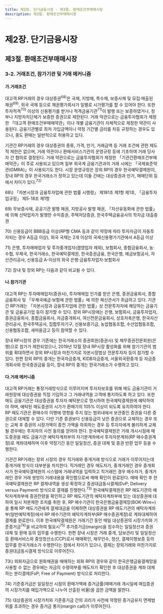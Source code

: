 ```yaml
---
title: 제2장. 단기금융시장 - 제3절. 환매조건부매매시장
description: 제3절. 환매조건부매매시장
---
```


# 제2장. 단기금융시장

## 제3절. 환매조건부매매시장

### 3-2. 거래조건, 참가기관 및 거래 메커니즘

#### 가.거래조건

대고객 RP거래의 경우 대상증권$^{68)}$은 국채, 지방채, 특수채, 보증사채 및 모집·매출된 채권$^{69)}$, 외국 국채 등으로 채권평가회사가 일별로 시가평가를 할 수 있어야 한다. 
또한 투자적격$^{70)}$ 이상의 신용평가를 받거나 적격금융기관$^{71)}$이 발행 또는 보증하였거나, 정부나 지방자치단체가 보증한 증권으로 제한된다. 
거래 약관으로는 금융투자협회가 제정한 「대고객 환매조건부매매약관」이나 개별 금융기관이 자체적으로 제정한 약관이 사용된다. 
금융기관별로 최저 가입금액이나 약정 기간별 금리를 차등 규정하는 경우도 있으나, 중도 환매는 일반적으로 허용하고 있다.

기관간 RP거래의 경우 대상증권의 종류, 가격, 만기, 거래금액 등 거래 조건에 관한 제도적 제한은 없으며, 
거래 약관이나 환매서비스기관의 운영규정 등에 기초하여 거래 당사자 간 협의로 결정된다. 
거래 약관으로는 금융투자협회가 제정한 「기관간환매조건부매매약관」이 주로 사용되고 있으며 
일부 외국계 금융기관과의 거래 시에는 「국제표준약관(GMRA)」이 사용되기도 한다. 
시장 운영규정은 장외 RP의 경우 한국예탁결제원이, 장내 RP의 경우 한국거래소가 정하고 있는데 이들 간에는 대상증권과 만기, 매매단위 등에서 차이가 있다.$^{72)}$

<GComment>
68\) 「자본시장과 금융투자업에 관한 법률 시행령」 제181조 제1항 제1호, 「금융투자업규정」 제5-18조 제1항

69\) 무보증사채, 공공기관 발행 채권, 지방공사 발행 채권, 「자산유동화에 관한 법률」에 의해 신탁업자가 발행한 수익증권, 주택저당증권, 한국주택금융공사의 학자금 대출증권

70\) 신용등급이 BBB등급 이상(RP형 CMA 등과 같이 약정에 따라 투자자금이 자동투자되는 경우 A등급 이상), 외국 국채는 2개 이상의 국제신용평가기관에서 A등급 이상

71\) 은행, 투자매매업자 및 투자중개업자(겸영업자 제외), 보험회사, 종합금융회사, 농·수협, 우체국, 한국거래소, 한국예탁결제원, 
한국증권금융, 한국은행, 예금보험공사, 자산관리공사, 신용등급 A-이상의 외국 은행·금융투자업자·보험회사

72\) 장내 및 장외 RP는 다음과 같이 비교될 수 있다. 
 <GCenterImg src ="/fm/72).png" />


</GComment>

#### 나.참가기관

대고객 RP는 투자매매업자(증권사), 투자매매업 인가를 받은 은행, 증권금융회사, 종합금융회사 및 「우체국예금·보험에 관한 법률」에 의한 체신관서가 취급하고 있다.
기관간 RP거래는 「자본시장과 금융투자업에 관한 법률」상 전문투자자에 해당하는 금융기관 및 금융공기업 등이 참가할 수 있다. 
장외 RP시장에는 은행, 보험회사, 금융투자업자, 증권금융회사, 종합금융회사, 자금중개회사, 여신전문금융회사, 상호저축은행, 
한국자산관리공사, 한국주택공사, 집합투자기구, 신용보증기금, 농업협동조합, 수산업협동조합,신용협동조합, 새마을금고 등이 참여할 수 있다.

장내 RP시장의 경우 기존에는 한국거래소의 증권회원(증권사) 및 채무증권전문회원(은행)으로 참가가 제한되었으나, 
2019년 12월 장내 RP시장 활성화를 위해 참기기관의 범위를 확대하면서 장외 RP시장과 마찬가지로 자본시장법상 전문투자자 등이 참가할 수 있다.
한편 장외 RP의 중개는 한국자금중개, KIDB자금중개, 서울외국환중개 등 자금중개회사와 한국증권금융 등이, 장내 RP의 중개는 한국거래소가 수행하고 있다.

#### 다.거래 메커니즘

대고객 RP거래는 통장거래방식으로 이루어지며 투자자보호를 위해 매도 금융기관이 거래원장에 대상증권을 직접 기입하고 
그 거래내역을 고객에 통지하도록 하고 있다. 
또한 매도 금융기관은 대상증권을 투자자 예탁분으로 명시하여 한국예탁결제원에 예탁하여야 하며, 
예탁된 매도증권의 시가가 환매가의 105% 이상이 되도록 유지하여야 한다. 
RP 매도기관은 환매수의 이행에 영향을 주지 않는 범위내에서 보관중인 증권을 다른 증권으로 대체할 수 있다. 
다만 기존 증권보다 신용등급이 낮은 증권으로 교체하는 경우 또는 교체 후 증권의 시장가액이 종전 가액을 하회하는 경우 등 
투자자에게 불리하게 교체될 경우에는 투자자의 사전 동의를 얻어야 한다. 
한국예탁결제원은 거래 개시시점에 매도증권을 매도 금융기관 예탁자계좌부의 자기분계좌에서 투자자분계좌(RP 매수증권계정)로 계좌대체하며 
이후 약정기간 동안 일일정산, 증권 대체 및 증권 반환 업무 등을 수행한다.

기관간 RP거래는 장외 시장의 경우 직거래와 중개거래 방식으로 거래가 이루어지는데 중개거래 방식이 대부분을 차지한다. 
직거래인 경우 매도자가, 중개거래인 경우 중개회사가 한국예탁결제원의 시스템에 거래내역을 입력하고 
직거래인 경우 매수자가, 중개거래인 경우 거래 쌍방이 거래내용을 확인함으로써 매매 확인이 완료된다. 
매매 확인 후 한국예탁결제원은 RP 결제내역을 생성·확정하고 증권대금동시결제(DvP; Delivery versus Payment) 방식으로 결제를 진행한다.$^{73)}$ 
한국예탁결제원은 RP 매도기관의 예탁자계좌부에 증권잔량을 확인하고 RP 매도기관의 예탁자계좌부에 있는 대상증권에 대하여 
일시 처분제한 조치를 취한 후, RP 매수기관이 한국은행금융결제망(BOK-Wire+)을 통해 RP 매도기관에게 결제대금을 이체하면 
대상증권을 RP 매도기관의 예탁자계좌부(일반예탁계정)에서 RP 매수기관의 예탁자계좌부(RP 매수증권계정)로 계좌대체하여 결제를 완료한다.
이후 한국예탁결제원은 거래기간 동안 매일 대상증권의 시장가치와 기준증거금$^{74)}$을 비교하여 필요시$^{75)}$ 추가증거금(margin)을 징수하는 일일정산과 증권 대체 및 환매 등의 업무를 수행한다. 
한편 장내 시장은 거래 중개, 담보관리 및 일일정산 등 환매서비스와 중앙청산소(CCP)로서 매매확인, 채무인수, 청산, 결제이행보증 등의 업무를 
한국거래소가 수행한다는 점에서 차이가 있으나, 결제는 장외거래와 마찬가지로 증권대금동시결제 방식으로 이루어진다.

<GCenterImg src ="/fm/2-7.png" caption="그림2-7.R거래 메커니즘(매입일 기준)"/>

<GComment>
73\) 외화자금으로 원화채권을 매매하는 외화 RP의 경우와 같이 한국은행금융결제망을 사용할 수 없는 경우에는 자금의 수령여부를 
매도자가 확인한 후 대상증권을 계좌 대체하는 분리결제(FoP; Free of Payment) 방식으로 처리한다.

74\) 기준증거금은 일일정산 시점의 환매가액에 증거금률(매매거래 개시일에 매입증권의 시장가치를 매입가액으로 나누어 산출된 비율)을
곱한 금액을 말한다.

75\) 대상증권의 시장가치와 기준증거금 간의 괴리가 사전에 약정된 증거금유지 면제범위를 초과하는 경우 증거금 통지(margin call)가 이루어진다.
</GComment>